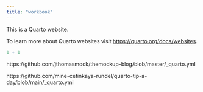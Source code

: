 ```yaml
---
title: "workbook"
---
```


This is a Quarto website.

To learn more about Quarto websites visit <https://quarto.org/docs/websites>.

```r
1 + 1
```

https://github.com/jthomasmock/themockup-blog/blob/master/_quarto.yml

https://github.com/mine-cetinkaya-rundel/quarto-tip-a-day/blob/main/_quarto.yml